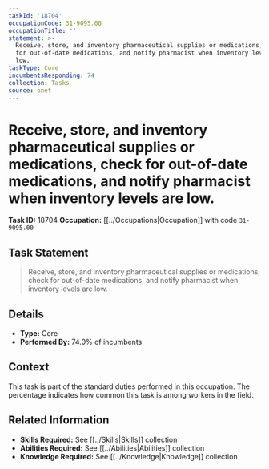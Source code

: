 ```yaml
---
taskId: '18704'
occupationCode: 31-9095.00
occupationTitle: ''
statement: >-
  Receive, store, and inventory pharmaceutical supplies or medications, check
  for out-of-date medications, and notify pharmacist when inventory levels are
  low.
taskType: Core
incumbentsResponding: 74
collection: Tasks
source: onet
---
```

# Receive, store, and inventory pharmaceutical supplies or medications, check for out-of-date medications, and notify pharmacist when inventory levels are low.

**Task ID:** 18704
**Occupation:** [[../Occupations|Occupation]] with code `31-9095.00`

## Task Statement

> Receive, store, and inventory pharmaceutical supplies or medications, check for out-of-date medications, and notify pharmacist when inventory levels are low.

## Details

- **Type:** Core
- **Performed By:** 74.0% of incumbents

## Context

This task is part of the standard duties performed in this occupation. The percentage indicates how common this task is among workers in the field.

## Related Information

- **Skills Required:** See [[../Skills|Skills]] collection
- **Abilities Required:** See [[../Abilities|Abilities]] collection
- **Knowledge Required:** See [[../Knowledge|Knowledge]] collection
